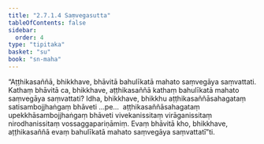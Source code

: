 ```yaml
---
title: "2.7.1.4 Saṃvegasutta"
tableOfContents: false
sidebar:
  order: 4
type: "tipitaka"
basket: "su"
book: "sn-maha"
---
```



<DynamicBreadcrumb />

<Paragraph number="669" book="sn-maha">
“Aṭṭhikasaññā, bhikkhave, bhāvitā bahulīkatā mahato saṃvegāya saṃvattati. Kathaṃ bhāvitā ca, bhikkhave, aṭṭhikasaññā kathaṃ bahulīkatā mahato saṃvegāya saṃvattati? Idha, bhikkhave, bhikkhu aṭṭhikasaññāsahagataṃ satisambojjhaṅgaṃ bhāveti …pe…  aṭṭhikasaññāsahagataṃ upekkhāsambojjhaṅgaṃ bhāveti vivekanissitaṃ virāganissitaṃ nirodhanissitaṃ vossaggapariṇāmiṃ. Evaṃ bhāvitā kho, bhikkhave, aṭṭhikasaññā evaṃ bahulīkatā mahato saṃvegāya saṃvattatī”ti.
</Paragraph>